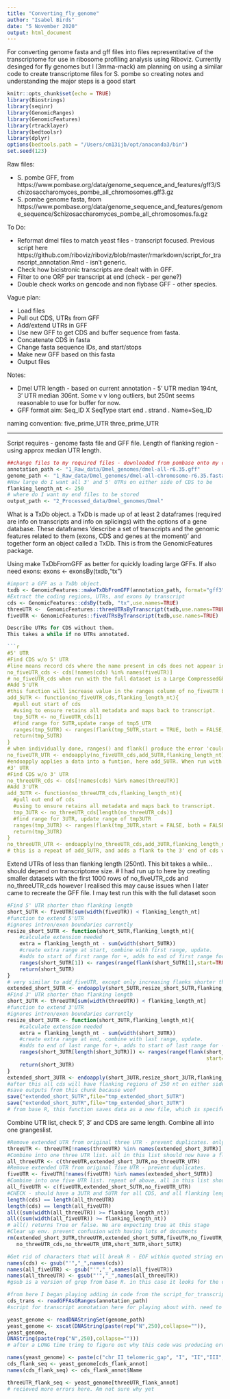 ```yaml
---
title: "Converting_fly_genome"
author: "Isabel Birds"
date: "5 November 2020"
output: html_document
---
```

For converting genome fasta and gff files into files representitative of the transcriptome for use in ribosome profiling analysis using Riboviz. Currently desinged for fly genomes but I (3mma-mack) am planning on using a similar code to create transcriptome files for S. pombe so creating notes and understanding the major steps is a good start

```r
knitr::opts_chunk$set(echo = TRUE)
library(Biostrings)
library(seqinr)
library(GenomicRanges) 
library(GenomicFeatures)
library(rtracklayer)
library(bedtoolsr)
library(dplyr)
options(bedtools.path = "/Users/cm13ijb/opt/anaconda3/bin")
set.seed(123)
```


Raw files:

* S. pombe GFF, from https://www.pombase.org/data/genome_sequence_and_features/gff3/Schizosaccharomyces_pombe_all_chromosomes.gff3.gz
* S. pombe genome fasta, from https://www.pombase.org/data/genome_sequence_and_features/genome_sequence/Schizosaccharomyces_pombe_all_chromosomes.fa.gz


To Do:

* Reformat dmel files to match yeast files - transcript focused. Previous script here https://github.com/riboviz/riboviz/blob/master/rmarkdown/script_for_transcript_annotation.Rmd - isn't generic.
* Check how bicistronic transcripts are dealt with in GFF. 
* Filter to one ORF per transcript at end (check - per gene?)
* Double check works on gencode and non flybase GFF - other species. 


Vague plan:

* Load files 
* Pull out CDS, UTRs from GFF
* Add/extend UTRs in GFF
* Use new GFF to get CDS and buffer sequence from fasta.
* Concatenate CDS in fasta
* Change fasta sequence IDs, and start/stops
* Make new GFF based on this fasta
* Output files

Notes:

* Dmel UTR length - based on current annotation - 5' UTR median 194nt, 3' UTR median 306nt. Some v v long outliers, but 250nt seems reasonable to use for buffer for now.
* GFF format aim: Seq_ID  X SeqType start end . strand  . Name=Seq_ID

naming convention:
five_prime_UTR
three_prime_UTR

___

Script requires - genome fasta file and GFF file. Length of flanking region - using approx median UTR length.

```r
##change files to my required files - downloaded from pombase onto my computer 
annotation_path <- "1_Raw_data/Dmel_genomes/dmel-all-r6.35.gff"
genome_path <- "1_Raw_data/Dmel_genomes/dmel-all-chromosome-r6.35.fasta"
#How large do I want all 3' and 5' UTRs on either side of CDS to be
flanking_length_nt <- 250
# where do I want my end files to be stored  
output_path <- "2_Processed_data/Dmel_genomes/Dmel"
```

What is a TxDb object. a TxDb is made up of at least 2 dataframes (required are info on transcripts and info on splicings) with the options of a gene database. These dataframes 'describe a set of transcripts and the genomic features related to them (exons, CDS and genes at the moment)' and together form an object called a TxDb. This is from the GenomicFeatures package. 

Using make TxDbFromGFF as better for quickly loading large GFFs.
If also need exons: exons <- exonsBy(txdb,"tx")

```r
#import a GFF as a TxDb object. 
txdb <- GenomicFeatures::makeTxDbFromGFF(annotation_path, format="gff3")
#Extract the coding regions, UTRs, and exons by transcript
cds <- GenomicFeatures::cdsBy(txdb, "tx",use.names=TRUE)
threeUTR <-  GenomicFeatures::threeUTRsByTranscript(txdb,use.names=TRUE)
fiveUTR <- GenomicFeatures::fiveUTRsByTranscript(txdb,use.names=TRUE)

Describe UTRs for CDS without them.
This takes a while if no UTRs annotated.

```r
#5' UTR
#Find CDS w/o 5' UTR
#line means record cds where the name present in cds does not appear in fiveUTR
no_fiveUTR_cds <- cds[!names(cds) %in% names(fiveUTR)]
# no_fiveUTR_cds when run with the full dataset is a Large CompressedGRangesList (7006 elements, 1.8 MB), the same as cds. This would explain why fiveUTR and threeUTR have a length 0, there are no recorded UTRs. This may be a problem, but will have to see later on
#Add 5'UTR
#this function will increase value in the ranges column of no_fiveUTR by a specified amount 
add_5UTR <- function(no_fiveUTR_cds,flanking_length_nt){
  #pull out start of cds
  #using to ensure retains all metadata and maps back to transcript.
  tmp_5UTR <- no_fiveUTR_cds[1]
  #find range for 5UTR,update range of tmp5_UTR
  ranges(tmp_5UTR) <- ranges(flank(tmp_5UTR,start = TRUE, both = FALSE, width = flanking_length_nt, use.names = TRUE))
  return(tmp_5UTR)
}
# when individually done, ranges() and flank() produce the error 'could not find function'. this does not happen when the whole function of add_5UTR() is run. Here it is used to indicate different columns in the data. 
no_fiveUTR_UTR <- endoapply(no_fiveUTR_cds,add_5UTR,flanking_length_nt)
#endoapply applies a data into a funtion, here add_5UTR. When run with the first 100 rows of no_fiveUTR_cds, the ranges increased by the specifeid amount (at the top of the code)
#3' UTR
#Find CDS w/o 3' UTR
no_threeUTR_cds <- cds[!names(cds) %in% names(threeUTR)]
#Add 3'UTR
add_3UTR <- function(no_threeUTR_cds,flanking_length_nt){
  #pull out end of cds
  #using to ensure retains all metadata and maps back to transcript.
  tmp_3UTR <- no_threeUTR_cds[length(no_threeUTR_cds)]
  #find range for 3UTR, update range of tmp3UTR
  ranges(tmp_3UTR) <- ranges(flank(tmp_3UTR,start = FALSE, both = FALSE, width = flanking_length_nt, use.names = TRUE))
  return(tmp_3UTR)
}
no_threeUTR_UTR <- endoapply(no_threeUTR_cds,add_3UTR,flanking_length_nt)
# this is a repeat of add_5UTR, and adds a flank to the 3' end of cds without a 3' UTR.
```

Extend UTRs of less than flanking length (250nt).
This bit takes a while... should depend on transcriptome size.
# I had run up to here by creating smaller datasets with the first 1000 rows of no_fiveUTR_cds and no_threeUTR_cds however I realised this may cause issues when I later came to recreate the GFF file. I may test run this with the full dataset soon
```r
#Find 5' UTR shorter than flanking length
short_5UTR <- fiveUTR[sum(width(fiveUTR)) < flanking_length_nt]
#function to extend 5'UTR
#ignores intron/exon boundaries currently
resize_short_5UTR <- function(short_5UTR,flanking_length_nt){
    #calculate extension needed
    extra = flanking_length_nt - sum(width(short_5UTR))
    #create extra range at start, combine with first range, update.
    #adds to start of first range for +, adds to end of first range for - strand
    ranges(short_5UTR[1]) <- ranges(range(flank(short_5UTR[1],start=TRUE,both=FALSE,width=extra),short_5UTR[1]))
    return(short_5UTR)
}
# very similar to add_fiveUTR, except only increasing flanks shorter than 250 to 250 instead of adding them on
extended_short_5UTR <- endoapply(short_5UTR,resize_short_5UTR,flanking_length_nt)
#Find 3' UTR shorter than flanking length
short_3UTR <- threeUTR[sum(width(threeUTR)) < flanking_length_nt]
#function to extend 3'UTR
#ignores intron/exon boundaries currently
resize_short_3UTR <- function(short_3UTR,flanking_length_nt){
    #calculate extension needed
    extra = flanking_length_nt - sum(width(short_3UTR))
    #create extra range at end, combine with last range, update.
    #adds to end of last range for +, adds to start of last range for - strand
    ranges(short_3UTR[length(short_3UTR)]) <- ranges(range(flank(short_3UTR[length(short_3UTR)],
                                                                 start=FALSE,both=FALSE,width=extra),short_3UTR[length(short_3UTR)]))
    return(short_3UTR)
}
extended_short_3UTR <- endoapply(short_3UTR,resize_short_3UTR,flanking_length_nt)
#after this all cds will have flanking regions of 250 nt on either side, this will be consistent throughout the data
#save outputs from this chunk because woof
save("extended_short_5UTR",file="tmp_extended_short_5UTR")
save("extended_short_3UTR",file="tmp_extended_short_3UTR")
# from base R, this function saves data as a new file, which is specifed in the file parameter 
```

Combine UTR list, check 5', 3' and CDS are same length. 
Combine all into one grangeslist.

```r
#Remove extended UTR from original three UTR - prevent duplicates. only threeUTR's that are not present in extender_short_3UTRs are kept in threeUTR
threeUTR <- threeUTR[!names(threeUTR) %in% names(extended_short_3UTR)]
#Combine into one three UTR list. all in this list should now have a flank of 250
all_threeUTR <- c(threeUTR,extended_short_3UTR,no_threeUTR_UTR) 
#Remove extended UTR from original five UTR - prevent duplicates.
fiveUTR <- fiveUTR[!names(fiveUTR) %in% names(extended_short_5UTR)]
#Combine into one five UTR list. repeat of above, all in this list should now have a length of 250
all_fiveUTR <- c(fiveUTR,extended_short_5UTR,no_fiveUTR_UTR)
#CHECK - should have a 3UTR and 5UTR for all CDS, and all flanking length or longer
length(cds) == length(all_threeUTR)
length(cds) == length(all_fiveUTR)
all((sum(width(all_threeUTR)) >= flanking_length_nt))
all((sum(width(all_fiveUTR)) >= flanking_length_nt))
# all() returns True or false. We are expecting true at this stage
#Clear up env. prevent confusion with having lots of documents 
rm(extended_short_3UTR,threeUTR,extended_short_5UTR,fiveUTR,no_fiveUTR_cds,no_fiveUTR_UTR,
   no_threeUTR_cds,no_threeUTR_UTR,short_3UTR,short_5UTR)
```

```r
#Get rid of characters that will break R - EOF within quoted string error
names(cds) <- gsub("'","_",names(cds))
names(all_fiveUTR) <- gsub("'","_",names(all_fiveUTR))
names(all_threeUTR) <- gsub("'","_",names(all_threeUTR))
#gsub is a version of grep from base R. in this case it looks for the character ' and replaces it with _.

#from here I began playing adding in code from the script_for_transcript_annotation to avoid using bedtools. 
cds_trans <- readGFFAsGRanges(annotation_path)
#script for transcript annotation here for playing about with. need to make a gRange object, but a GRanges List is made of multiple objects.

yeast_genome <- readDNAStringSet(genome_path)
yeast_genome <- xscat(DNAString(paste(rep("N",250),collapse="")),
yeast_genome,
DNAString(paste(rep("N",250),collapse="")))
# after a LONG time tring to figure out why this code was producing errors it turned out that the names were wrong so I corrected them

names(yeast_genome) <- paste(c("chr_II_telomeric_gap", "I", "II","III", "mating_type_region", "mitochondrial"))
cds_flank_seq <- yeast_genome[cds_flank_annot]
names(cds_flank_seq) <- cds_flank_annot$Name

threeUTR_flank_seq <- yeast_genome[threeUTR_flank_annot]
# recieved more errors here. Am not sure why yet 
```
